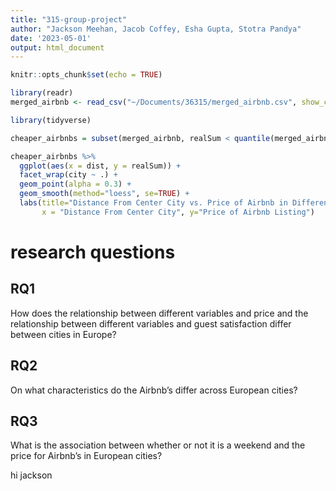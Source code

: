 ```yaml
---
title: "315-group-project"
author: "Jackson Meehan, Jacob Coffey, Esha Gupta, Stotra Pandya"
date: '2023-05-01'
output: html_document
---
```


```r
knitr::opts_chunk$set(echo = TRUE)
```
 
```r
library(readr)
merged_airbnb <- read_csv("~/Documents/36315/merged_airbnb.csv", show_col_types = FALSE)
```

```r
library(tidyverse)

cheaper_airbnbs = subset(merged_airbnb, realSum < quantile(merged_airbnb$realSum, probs = .9))

cheaper_airbnbs %>%
  ggplot(aes(x = dist, y = realSum)) +
  facet_wrap(city ~ .) + 
  geom_point(alpha = 0.3) +
  geom_smooth(method="loess", se=TRUE) +
  labs(title="Distance From Center City vs. Price of Airbnb in Different European Cities",
       x = "Distance From Center City", y="Price of Airbnb Listing")
```

# research questions

## RQ1

How does the relationship between different variables and price and the relationship between different variables and guest satisfaction differ between cities in Europe?

## RQ2

On what characteristics do the Airbnb's differ across European cities?

## RQ3

What is the association between whether or not it is a weekend and the price for Airbnb's in European cities?


 hi jackson